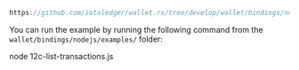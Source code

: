```js reference
https://github.com/iotaledger/wallet.rs/tree/develop/wallet/bindings/nodejs/examples/12c-list-transactions.js
```

You can run the example by running the following command from the `wallet/bindings/nodejs/examples/` folder:

<CodeBlock className="language-bash">
    node 12c-list-transactions.js
</CodeBlock>
